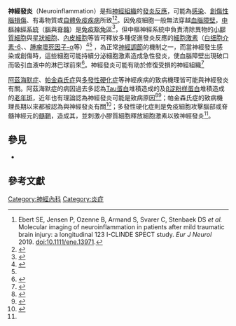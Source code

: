 '''神經發炎'''（Neuroinflammation）是指[[神經組織|神經組織]]的[[發炎反應|發炎反應]]，可能為[[感染|感染]]、[[創傷性腦損傷|創傷性腦損傷]]、有毒物質或[[自體免疫疾病|自體免疫疾病]]所致<ref name=":2">Ebert SE, Jensen P, Ozenne B, Armand S, Svarer C, Stenbaek DS ''et al.'' Molecular imaging of neuroinflammation in patients after mild traumatic brain injury: a longitudinal 123 I-CLINDE SPECT study. ''Eur J Neurol'' 2019. doi:10.1111/ene.13971.</ref><ref name=Gendelman>{{cite journal | vauthors = Gendelman HE | title = Neural immunity: Friend or foe? | journal = Journal of Neurovirology | volume = 8 | issue = 6 | pages = 474–9 | date = December 2002 | pmid = 12476342 | doi = 10.1080/13550280290168631 }}</ref>。因免疫細胞一般無法穿越[[血腦障壁|血腦障壁]]，[[中樞神經系統|中樞神經系統]]（[[腦|腦]]與[[脊髓|脊髓]]）是[[免疫豁免|免疫豁免區]]<ref>{{cite journal | vauthors = Das Sarma J | title = Microglia-mediated neuroinflammation is an amplifier of virus-induced neuropathology | journal = Journal of Neurovirology | volume = 20 | issue = 2 | pages = 122–36 | date = April 2014 | pmid = 23979705 | doi = 10.1007/s13365-013-0188-4 }}</ref>，但中樞神經系統中負責清除異物的[[小膠質細胞|小膠質細胞]]與[[星狀細胞|星狀細胞]]、[[內皮細胞|內皮細胞]]等皆可釋放多種促進發炎反應的[[細胞激素|細胞激素]]（[[白细胞介素-6|白细胞介素-6]]、{{le|白血球介素-1β|Interleukin 1 beta}}、[[腫瘤壞死因子-α|腫瘤壞死因子-α]]等）<ref name=TBI>{{cite journal | vauthors = Mayer CL, Huber BR, Peskind E | title = Traumatic brain injury, neuroinflammation, and post-traumatic headaches | url = https://archive.org/details/sim_headache_2013-10_53_9/page/n132 | journal = Headache | volume = 53 | issue = 9 | pages = 1523–30 | date = October 2013 | pmid = 24090534 | doi = 10.1111/head.12173 | pmc=4089888}}</ref><ref name=":2" /> ，為正常[[神經調節|神經調節]]的機制之一，而當神經發生感染或創傷時，這些細胞可能持續分泌細胞激素造成急性發炎，使血腦障壁出現破口而吸引血液中的淋巴球前來<ref name="pmid32423330">{{cite journal | vauthors = Ren H, Han R, Chen X, Liu X, Wan J, Wang L, Yang X, Wang J | title =  Potential therapeutic targets for intracerebral hemorrhage-associated inflammation: An update | journal = J Cereb Blood Flow Metab | year= 2020 | pmid = 32423330 | doi = 10.1177/0271678X20923551 }}</ref>。神經發炎可能有助於修復受損的神經組織<ref name="pmid30874626">{{cite journal| author=Yong HYF, Rawji KS, Ghorbani S, Xue M, Yong VW| title=The benefits of neuroinflammation for the repair of the injured central nervous system. | journal=Cell Mol Immunol | year= 2019 | volume= 16 | issue= 6 | pages= 540-546 | pmid=30874626 | doi=10.1038/s41423-019-0223-3 | pmc=6804643 | url=https://www.ncbi.nlm.nih.gov/entrez/eutils/elink.fcgi?dbfrom=pubmed&tool=sumsearch.org/cite&retmode=ref&cmd=prlinks&id=30874626  }} </ref>

[[阿茲海默症|阿茲海默症]]、[[帕金森氏症|帕金森氏症]]與[[多發性硬化症|多發性硬化症]]等神經疾病的致病機理皆可能與神經發炎有關。阿茲海默症的病因過去多認為[[Tau蛋白|Tau蛋白]]堆積造成的{{le|神經纖維纏結|Neurofibrillary tangle}}及[[β淀粉样蛋白|β淀粉样蛋白]]堆積造成的[[老年斑|老年斑]]，近年也有理論認為神經發炎可能是致病原因<ref name="Alzheimer's">{{cite journal | vauthors = Meraz-Ríos MA, Toral-Rios D, Franco-Bocanegra D, Villeda-Hernández J, Campos-Peña V | title = Inflammatory process in Alzheimer's Disease | journal = Frontiers in Integrative Neuroscience | volume = 7 | pages = 59 | date = August 2013 | pmid = 23964211 | doi = 10.3389/fnint.2013.00059 | pmc=3741576}}</ref><ref name="pmid33364931">{{cite journal |vauthors=Culibrk RA, Hahn MS |title=The Role of Chronic Inflammatory Bone and Joint Disorders in the Pathogenesis and Progression of Alzheimer's Disease |journal=Frontiers in Aging Neuroscience |volume=12 |pages=583884 |date=2020 |pmid=33364931 |pmc=7750365 |doi=10.3389/fnagi.2020.583884}}</ref>；帕金森氏症的致病機理長期以來都被認為與神經發炎有關<ref name="Tansey parkinson's">{{cite journal | vauthors = Barnum CJ, Tansey MG | title = Neuroinflammation and non-motor symptoms: the dark passenger of Parkinson's disease? | journal = Current Neurology and Neuroscience Reports | volume = 12 | issue = 4 | pages = 350–8 | date = August 2012 | pmid = 22580742 | doi = 10.1007/s11910-012-0283-6 }}</ref>；多發性硬化症則是免疫細胞攻擊腦部或脊髓神經元的[[髓鞘|髓鞘]]，造成其{{tsl|en|Demyelinating disease|去髓鞘疾病|去髓鞘}}，並刺激小膠質細胞釋放細胞激素以致神經發炎<ref name="Tansey parkinson's" />。

==參見==
*{{le|神經免疫系統|Neuroimmune system}}

==參考文獻==
{{Reflist|2}}
{{portalbar|分子與細胞生物學|神經科學|醫學}}
[[Category:神經內科|Category:神經內科]]
[[Category:炎症|Category:炎症]]